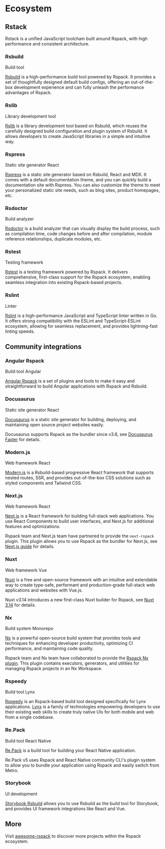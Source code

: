 
# Ecosystem

## Rstack

Rstack is a unified JavaScript toolchain built around Rspack, with high performance and consistent architecture.

### Rsbuild

<Tag color="geekblue">Build tool</Tag>

[Rsbuild](https://github.com/web-infra-dev/rsbuild) is a high-performance build tool powered by Rspack. It provides a set of thoughtfully designed default build configs, offering an out-of-the-box development experience and can fully unleash the performance advantages of Rspack.

### Rslib

<Tag color="geekblue">Library development tool</Tag>

[Rslib](https://github.com/web-infra-dev/rslib) is a library development tool based on Rsbuild, which reuses the carefully designed build configuration and plugin system of Rsbuild. It allows developers to create JavaScript libraries in a simple and intuitive way.

### Rspress

<Tag color="geekblue">Static site generator</Tag>
<Tag color="purple">React</Tag>

[Rspress](https://github.com/web-infra-dev/rspress) is a static site generator based on Rsbuild, React and MDX. It comes with a default documentation theme, and you can quickly build a documentation site with Rspress. You can also customize the theme to meet your personalized static site needs, such as blog sites, product homepages, etc.

### Rsdoctor

<Tag color="geekblue">Build analyzer</Tag>

[Rsdoctor](https://github.com/web-infra-dev/rsdoctor) is a build analyzer that can visually display the build process, such as compilation time, code changes before and after compilation, module reference relationships, duplicate modules, etc.

### Rstest

<Tag color="geekblue">Testing framework</Tag>

[Rstest](https://github.com/web-infra-dev/rstest) is a testing framework powered by Rspack. It delivers comprehensive, first-class support for the Rspack ecosystem, enabling seamless integration into existing Rspack-based projects.

### Rslint

<Tag color="geekblue">Linter</Tag>

[Rslint](https://github.com/web-infra-dev/rslint) is a high-performance JavaScript and TypeScript linter written in Go. It offers strong compatibility with the ESLint and TypeScript-ESLint ecosystem, allowing for seamless replacement, and provides lightning-fast linting speeds.

## Community integrations

### Angular Rspack

<Tag color="geekblue">Build tool</Tag>
<Tag color="purple">Angular</Tag>

[Angular Rspack](https://github.com/nrwl/angular-rspack) is a set of plugins and tools to make it easy and straightforward to build Angular applications with Rspack and Rsbuild.

### Docusaurus

<Tag color="geekblue">Static site generator</Tag>
<Tag color="purple">React</Tag>

[Docusaurus](https://docusaurus.io/) is a static site generator for building, deploying, and maintaining open source project websites easily.

Docusaurus supports Rspack as the bundler since v3.6, see [Docusaurus Faster](https://docusaurus.io/blog/releases/3.6#docusaurus-faster) for details.

### Modern.js

<Tag color="geekblue">Web framework</Tag>
<Tag color="purple">React</Tag>

[Modern.js](https://modernjs.dev/en/) is a Rsbuild-based progressive React framework that supports nested routes, SSR, and provides out-of-the-box CSS solutions such as styled components and Tailwind CSS.

### Next.js

<Tag color="geekblue">Web framework</Tag>
<Tag color="purple">React</Tag>

[Next.js](https://nextjs.org/) is a React framework for building full-stack web applications. You use React Components to build user interfaces, and Next.js for additional features and optimizations.

Rspack team and Next.js team have partnered to provide the `next-rspack` plugin. This plugin allows you to use Rspack as the bundler for Next.js, see [Next.js guide](/guide/tech/next) for details.

### Nuxt

<Tag color="geekblue">Web framework</Tag>
<Tag color="purple">Vue</Tag>

[Nuxt](https://nuxt.com/) is a free and open-source framework with an intuitive and extendable way to create type-safe, performant and production-grade full-stack web applications and websites with Vue.js.

Nuxt v3.14 introduces a new first-class Nuxt builder for Rspack, see [Nuxt 3.14](https://nuxt.com/blog/v3-14) for details.

### Nx

<Tag color="geekblue">Build system</Tag>
<Tag color="purple">Monorepo</Tag>

[Nx](https://nx.dev/) is a powerful open-source build system that provides tools and techniques for enhancing developer productivity, optimizing CI performance, and maintaining code quality.

Rspack team and Nx team have collaborated to provide the [Rspack Nx plugin](https://nx.dev/nx-api/rspack). This plugin contains executors, generators, and utilities for managing Rspack projects in an Nx Workspace.

### Rspeedy

<Tag color="geekblue">Build tool</Tag>
<Tag color="purple">Lynx</Tag>

[Rspeedy](https://lynxjs.org/rspeedy/) is an Rspack-based build tool designed specifically for Lynx applications. [Lynx](https://lynxjs.org/) is a family of technologies empowering developers to use their existing web skills to create truly native UIs for both mobile and web from a single codebase.

### Re.Pack

<Tag color="geekblue">Build tool</Tag>
<Tag color="purple">React Native</Tag>

[Re.Pack](https://github.com/callstack/repack) is a build tool for building your React Native application.

Re.Pack v5 uses Rspack and React Native community CLI's plugin system to allow you to bundle your application using Rspack and easily switch from Metro.

### Storybook

<Tag color="geekblue">UI development</Tag>

[Storybook Rsbuild](https://storybook.rsbuild.dev/) allows you to use Rsbuild as the build tool for Storybook, and provides UI framework integrations like React and Vue.

## More

Visit [awesome-rspack](https://github.com/web-infra-dev/awesome-rspack) to discover more projects within the Rspack ecosystem.
